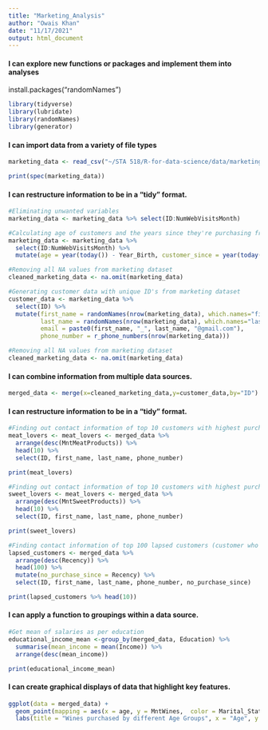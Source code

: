 ```yaml
---
title: "Marketing_Analysis"
author: "Owais Khan"
date: "11/17/2021"
output: html_document
---
```



#### I can explore new functions or packages and implement them into analyses

install.packages("randomNames")
```r
library(tidyverse)
library(lubridate)
library(randomNames)
library(generator)
```


#### I can import data from a variety of file types

```r
marketing_data <- read_csv("~/STA 518/R-for-data-science/data/marketing_campaign.csv")
```


```r
print(spec(marketing_data))
```


#### I can restructure information to be in a “tidy” format.

```r
#Eliminating unwanted variables
marketing_data <- marketing_data %>% select(ID:NumWebVisitsMonth)

#Calculating age of customers and the years since they're purchasing from given marketing data
marketing_data <- marketing_data %>%
  select(ID:NumWebVisitsMonth) %>%
  mutate(age = year(today()) - Year_Birth, customer_since = year(today()) - year(Dt_Customer))

#Removing all NA values from marketing dataset
cleaned_marketing_data <- na.omit(marketing_data)

#Generating customer data with unique ID's from marketing dataset
customer_data <- marketing_data %>%
  select(ID) %>%
  mutate(first_name = randomNames(nrow(marketing_data), which.names="first"),
         last_name = randomNames(nrow(marketing_data), which.names="last"),
         email = paste0(first_name, "_", last_name, "@gmail.com"),
         phone_number = r_phone_numbers(nrow(marketing_data)))
```


```r
#Removing all NA values from marketing dataset
cleaned_marketing_data <- na.omit(marketing_data)
```

#### I can combine information from multiple data sources.

```r
merged_data <- merge(x=cleaned_marketing_data,y=customer_data,by="ID")
```

#### I can restructure information to be in a “tidy” format.

```r
#Finding out contact information of top 10 customers with highest purchase of Meat products
meat_lovers <- meat_lovers <- merged_data %>%
  arrange(desc(MntMeatProducts)) %>%
  head(10) %>%
  select(ID, first_name, last_name, phone_number)

print(meat_lovers)

#Finding out contact information of top 10 customers with highest purchase of Sweet products
sweet_lovers <- meat_lovers <- merged_data %>%
  arrange(desc(MntSweetProducts)) %>%
  head(10) %>%
  select(ID, first_name, last_name, phone_number)

print(sweet_lovers)

#Finding contact information of top 100 lapsed customers (customer who hasn't returned to shop in a while)
lapsed_customers <- merged_data %>%
  arrange(desc(Recency)) %>%
  head(100) %>%
  mutate(no_purchase_since = Recency) %>%
  select(ID, first_name, last_name, phone_number, no_purchase_since)

print(lapsed_customers %>% head(10))

```

#### I can apply a function to groupings within a data source.

```r
#Get mean of salaries as per education
educational_income_mean <-group_by(merged_data, Education) %>% 
  summarise(mean_income = mean(Income)) %>% 
  arrange(desc(mean_income))

print(educational_income_mean)
```

#### I can create graphical displays of data that highlight key features.

```r
ggplot(data = merged_data) + 
  geom_point(mapping = aes(x = age, y = MntWines,  color = Marital_Status)) +
  labs(title = "Wines purchased by different Age Groups", x = "Age", y = "Number of wines purchased")

```


